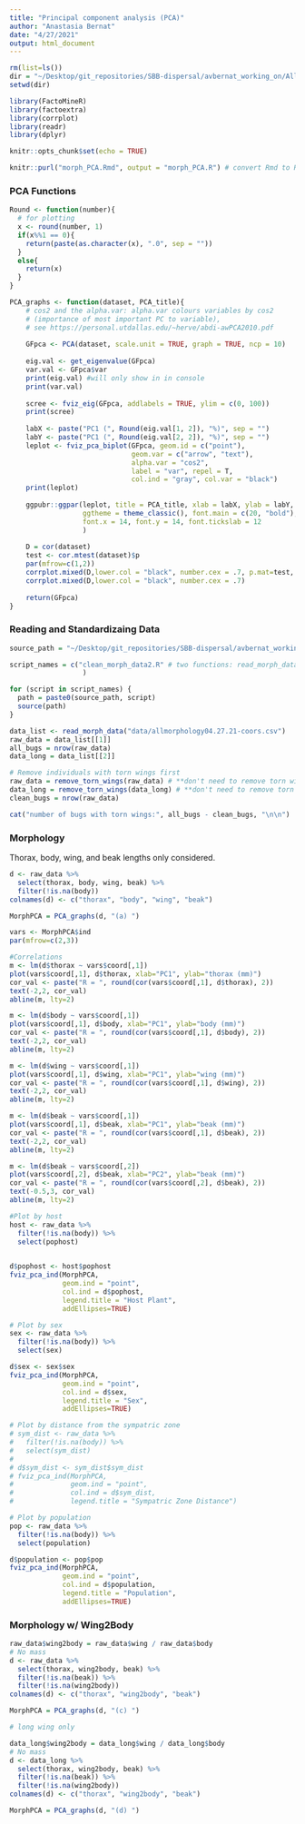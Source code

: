 ```yaml
---
title: "Principal component analysis (PCA)"
author: "Anastasia Bernat"
date: "4/27/2021"
output: html_document
---
```


```r
rm(list=ls())
dir = "~/Desktop/git_repositories/SBB-dispersal/avbernat_working_on/All_Morphology/stats/"
setwd(dir)

library(FactoMineR)
library(factoextra)
library(corrplot)
library(readr)
library(dplyr)

knitr::opts_chunk$set(echo = TRUE)
```

```r
knitr::purl("morph_PCA.Rmd", output = "morph_PCA.R") # convert Rmd to R script
```

### PCA Functions 

```r
Round <- function(number){
  # for plotting
  x <- round(number, 1)
  if(x%%1 == 0){
    return(paste(as.character(x), ".0", sep = ""))
  }
  else{
    return(x)
  }
}
```

```r
PCA_graphs <- function(dataset, PCA_title){
    # cos2 and the alpha.var: alpha.var colours variables by cos2 
    # (importance of most important PC to variable), 
    # see https://personal.utdallas.edu/~herve/abdi-awPCA2010.pdf
  
    GFpca <- PCA(dataset, scale.unit = TRUE, graph = TRUE, ncp = 10)
    
    eig.val <- get_eigenvalue(GFpca)
    var.val <- GFpca$var
    print(eig.val) #will only show in in console
    print(var.val)
    
    scree <- fviz_eig(GFpca, addlabels = TRUE, ylim = c(0, 100))
    print(scree)
    
    labX <- paste("PC1 (", Round(eig.val[1, 2]), "%)", sep = "")
    labY <- paste("PC1 (", Round(eig.val[2, 2]), "%)", sep = "")
    leplot <- fviz_pca_biplot(GFpca, geom.id = c("point"), 
                              geom.var = c("arrow", "text"), 
                              alpha.var = "cos2",
                              label = "var", repel = T, 
                              col.ind = "gray", col.var = "black")
    print(leplot)
    
    ggpubr::ggpar(leplot, title = PCA_title, xlab = labX, ylab = labY, 
                  ggtheme = theme_classic(), font.main = c(20, "bold"), 
                  font.x = 14, font.y = 14, font.tickslab = 12
                  )
    
    D = cor(dataset)
    test <- cor.mtest(dataset)$p
    par(mfrow=c(1,2))
    corrplot.mixed(D,lower.col = "black", number.cex = .7, p.mat=test, sig.level=0.05)
    corrplot.mixed(D,lower.col = "black", number.cex = .7)
    
    return(GFpca)
}
```

### Reading and Standardizaing Data

```r
source_path = "~/Desktop/git_repositories/SBB-dispersal/avbernat_working_on/Rsrc/"

script_names = c("clean_morph_data2.R" # two functions: read_morph_data and remove_torn_wings
                  )

for (script in script_names) { 
  path = paste0(source_path, script)
  source(path) 
}
```

```r
data_list <- read_morph_data("data/allmorphology04.27.21-coors.csv")
raw_data = data_list[[1]]
all_bugs = nrow(raw_data)
data_long = data_list[[2]] 

# Remove individuals with torn wings first
raw_data = remove_torn_wings(raw_data) # **don't need to remove torn wings for wing morph analysis
data_long = remove_torn_wings(data_long) # **don't need to remove torn wings for wing morph analysis
clean_bugs = nrow(raw_data)

cat("number of bugs with torn wings:", all_bugs - clean_bugs, "\n\n")
```


### Morphology

Thorax, body, wing, and beak lengths only considered. 

```r
d <- raw_data %>%
  select(thorax, body, wing, beak) %>%
  filter(!is.na(body))
colnames(d) <- c("thorax", "body", "wing", "beak")

MorphPCA = PCA_graphs(d, "(a) ")
```

```r
vars <- MorphPCA$ind
par(mfrow=c(2,3))

#Correlations
m <- lm(d$thorax ~ vars$coord[,1])
plot(vars$coord[,1], d$thorax, xlab="PC1", ylab="thorax (mm)")
cor_val <- paste("R = ", round(cor(vars$coord[,1], d$thorax), 2))
text(-2,2, cor_val)
abline(m, lty=2)

m <- lm(d$body ~ vars$coord[,1])
plot(vars$coord[,1], d$body, xlab="PC1", ylab="body (mm)")
cor_val <- paste("R = ", round(cor(vars$coord[,1], d$body), 2))
text(-2,2, cor_val)
abline(m, lty=2)

m <- lm(d$wing ~ vars$coord[,1])
plot(vars$coord[,1], d$wing, xlab="PC1", ylab="wing (mm)")
cor_val <- paste("R = ", round(cor(vars$coord[,1], d$wing), 2))
text(-2,2, cor_val)
abline(m, lty=2)

m <- lm(d$beak ~ vars$coord[,1])
plot(vars$coord[,1], d$beak, xlab="PC1", ylab="beak (mm)")
cor_val <- paste("R = ", round(cor(vars$coord[,1], d$beak), 2))
text(-2,2, cor_val)
abline(m, lty=2)

m <- lm(d$beak ~ vars$coord[,2])
plot(vars$coord[,2], d$beak, xlab="PC2", ylab="beak (mm)")
cor_val <- paste("R = ", round(cor(vars$coord[,2], d$beak), 2))
text(-0.5,3, cor_val)
abline(m, lty=2)
```

```r
#Plot by host
host <- raw_data %>%
  filter(!is.na(body)) %>%
  select(pophost)
  

d$pophost <- host$pophost
fviz_pca_ind(MorphPCA,
             geom.ind = "point",
             col.ind = d$pophost,
             legend.title = "Host Plant",
             addEllipses=TRUE)

# Plot by sex
sex <- raw_data %>%
  filter(!is.na(body)) %>%
  select(sex) 

d$sex <- sex$sex
fviz_pca_ind(MorphPCA,
             geom.ind = "point",
             col.ind = d$sex,
             legend.title = "Sex",
             addEllipses=TRUE)

# Plot by distance from the sympatric zone
# sym_dist <- raw_data %>%
#   filter(!is.na(body)) %>%
#   select(sym_dist)
# 
# d$sym_dist <- sym_dist$sym_dist
# fviz_pca_ind(MorphPCA,
#              geom.ind = "point",
#              col.ind = d$sym_dist,
#              legend.title = "Sympatric Zone Distance")

# Plot by population
pop <- raw_data %>%
  filter(!is.na(body)) %>%
  select(population)

d$population <- pop$pop
fviz_pca_ind(MorphPCA,
             geom.ind = "point",
             col.ind = d$population,
             legend.title = "Population",
             addEllipses=TRUE)
```

### Morphology w/ Wing2Body

```r

raw_data$wing2body = raw_data$wing / raw_data$body 
# No mass
d <- raw_data %>%
  select(thorax, wing2body, beak) %>%
  filter(!is.na(beak)) %>%
  filter(!is.na(wing2body))
colnames(d) <- c("thorax", "wing2body", "beak")

MorphPCA = PCA_graphs(d, "(c) ")

# long wing only

data_long$wing2body = data_long$wing / data_long$body 
# No mass
d <- data_long %>%
  select(thorax, wing2body, beak) %>%
  filter(!is.na(beak)) %>%
  filter(!is.na(wing2body))
colnames(d) <- c("thorax", "wing2body", "beak")

MorphPCA = PCA_graphs(d, "(d) ")

```
